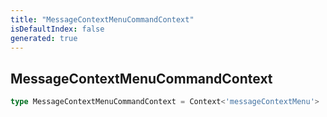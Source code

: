 ```yaml
---
title: "MessageContextMenuCommandContext"
isDefaultIndex: false
generated: true
---
```



<!-- This file was generated from the CommandKit source. Do not modify. Instead, re-run the "docgen" script -->


## MessageContextMenuCommandContext

<GenerationInfo sourceFile="packages/commandkit/src/app/commands/Context.ts" sourceLine="75" packageName="commandkit" />



```ts title="Signature"
type MessageContextMenuCommandContext = Context<'messageContextMenu'>
```
